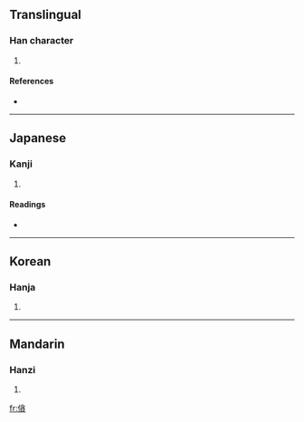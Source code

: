 ==Translingual==

===Han character===
{{Han char|rn=9|rad=人|as=11|sn=13|four=2828<sub>6</sub>|canj=人人戈金 (OOIC)}}

# {{defn|Han|sort=人11}}

====References====
* {{Han ref|kx=0115.300|dkj=01056|dj=0247.010|hdz=10212.080|uh=50CB|ud=20683|bh=DCC1|bd=56513}}

----

==Japanese==

===Kanji===
{{ja-kanji|grade=|rs=人11}}

# {{defn|Japanese}}

====Readings====
* {{ja-readings|on=[[たん]] (tan), [[とん]] (ton)|kun=[[のびるさま]] (nobirusama), [[おろかなさま]] (orokanasama)}}

----

==Korean==

===Hanja===
{{ko-hanja|hangeul=[[탐]]|rv=tam|mr=t'am}}

# {{defn|Korean}}

----

==Mandarin==

===Hanzi===
{{cmn-hanzi|pin=[[tàn]] ([[tan4]])|wg=t'an<sup>4</sup>}}

# {{defn|Mandarin}}

[[fr:僋]]